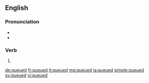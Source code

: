 ==English==

===Pronunciation===
* {{IPA|/kjuːd/|lang=en}}
* {{homophones|lang=en|cued}}

===Verb===
{{head|en|verb form}}

# {{en-past of|queue}}

[[de:queued]]
[[fr:queued]]
[[it:queued]]
[[mg:queued]]
[[ja:queued]]
[[simple:queued]]
[[sv:queued]]
[[vi:queued]]
